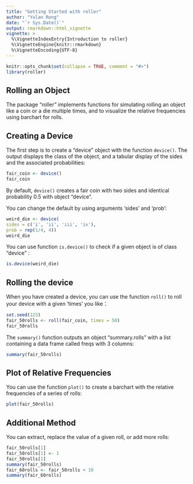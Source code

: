 ```yaml
---
title: "Getting Started with roller"
author: "Yulan Rong"
date: "`r Sys.Date()`"
output: rmarkdown::html_vignette
vignette: >
  %\VignetteIndexEntry{Introduction to roller}
  %\VignetteEngine{knitr::rmarkdown}
  %\VignetteEncoding{UTF-8}
---
```


```r
knitr::opts_chunk$set(collapse = TRUE, comment = "#>")
library(roller)
```

## Rolling an Object

The package "roller" implements functions for simulating rolling an object like a coin or a die multiple times, and to visualize the relative frequencies using barchart for rolls.


## Creating a Device

The first step is to create a "device" object with the function `device()`. The output displays the class of the object, and a tabular display of the sides and the associated probabilities:

```r
fair_coin <- device() 
fair_coin
```

By default, `device()` creates a fair coin with two sides and identical probability 0.5 with object "device". 

You can change the default by using arguments 'sides' and 'prob':
```r
weird_die <- device(
sides = c('i', 'ii', 'iii', 'iv'), 
prob = rep(1/4, 4))
weird_die
```

You can use function `is.device()` to check if a given object is of class "device" :
```r
is.device(weird_die)
```

## Rolling the device

When you have created a device, you can use the function `roll()` to roll your device with a given 'times' you like：

```r
set.seed(123)
fair_50rolls <- roll(fair_coin, times = 50) 
fair_50rolls
```

The `summary()` function outputs an object "summary.rolls" with a list containing a data frame called freqs with 3 columns:
```r
summary(fair_50rolls)
```

## Plot of Relative Frequencies

You can use the function `plot()` to create a barchart with the relative 
frequencies of a series of rolls:

```r
plot(fair_50rolls)
```

## Additional Method 

You can extract, replace the value of a given roll, or add more rolls:
```r
fair_50rolls[1]
fair_50rolls[1] <- 1
fair_50rolls[1]
summary(fair_50rolls)
fair_60rolls <- fair_50rolls + 10
summary(fair_60rolls)
```
